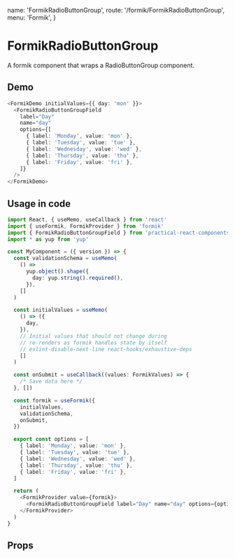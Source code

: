   name: 'FormikRadioButtonGroup',
  route: '/formik/FormikRadioButtonGroup',
  menu: 'Formik',
}

# FormikRadioButtonGroup

A formik component that wraps a RadioButtonGroup component.

## Demo

```typescript type="demo"
<FormikDemo initialValues={{ day: 'mon' }}>
  <FormikRadioButtonGroupField
    label="Day"
    name="day"
    options={[
      { label: 'Monday', value: 'mon' },
      { label: 'Tuesday', value: 'tue' },
      { label: 'Wednesday', value: 'wed' },
      { label: 'Thursday', value: 'thu' },
      { label: 'Friday', value: 'fri' },
    ]}
  />
</FormikDemo>
```

## Usage in code

```typescript
import React, { useMemo, useCallback } from 'react'
import { useFormik, FormikProvider } from 'formik'
import { FormikRadioButtonGroupField } from 'practical-react-components-formik'
import * as yup from 'yup'

const MyComponent = ({ version }) => {
  const validationSchema = useMemo(
    () =>
      yup.object().shape({
        day: yup.string().required(),
      }),
    []
  )

  const initialValues = useMemo(
    () => ({
      day,
    }),
    // Initial values that should not change during
    // re-renders as formik handles state by itself
    // eslint-disable-next-line react-hooks/exhaustive-deps
    []
  )

  const onSubmit = useCallback((values: FormikValues) => {
    /* Save data here */
  }, [])

  const formik = useFormik({
    initialValues,
    validationSchema,
    onSubmit,
  })

  export const options = [
    { label: 'Monday', value: 'mon' },
    { label: 'Tuesday', value: 'tue' },
    { label: 'Wednesday', value: 'wed' },
    { label: 'Thursday', value: 'thu' },
    { label: 'Friday', value: 'fri' },
  ]

  return (
    <FormikProvider value={formik}>
      <FormikRadioButtonGroupField label="Day" name="day" options={options} />
    </FormikProvider>
  )
}
```

## Props

<Props of="FormikRadioButtonGroup" />
